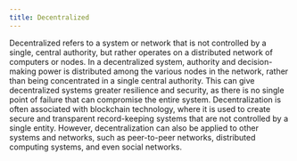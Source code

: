```yaml
---
title: Decentralized
---
```


Decentralized refers to a system or network that is not controlled by a single, central authority, but rather operates on a distributed network of computers or nodes. In a decentralized system, authority and decision-making power is distributed among the various nodes in the network, rather than being concentrated in a single central authority. This can give decentralized systems greater resilience and security, as there is no single point of failure that can compromise the entire system. Decentralization is often associated with blockchain technology, where it is used to create secure and transparent record-keeping systems that are not controlled by a single entity. However, decentralization can also be applied to other systems and networks, such as peer-to-peer networks, distributed computing systems, and even social networks.
